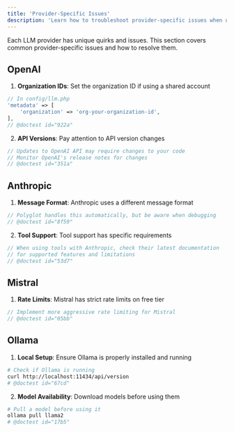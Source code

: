 ```yaml
---
title: 'Provider-Specific Issues'
description: 'Learn how to troubleshoot provider-specific issues when using Polyglot.'
---
```


Each LLM provider has unique quirks and issues. This section covers common provider-specific issues and how to resolve them.


## OpenAI

1. **Organization IDs**: Set the organization ID if using a shared account
```php
// In config/llm.php
'metadata' => [
    'organization' => 'org-your-organization-id',
],
// @doctest id="922a"
```

2. **API Versions**: Pay attention to API version changes
```php
// Updates to OpenAI API may require changes to your code
// Monitor OpenAI's release notes for changes
// @doctest id="351a"
```

## Anthropic

1. **Message Format**: Anthropic uses a different message format
```php
// Polyglot handles this automatically, but be aware when debugging
// @doctest id="8f59"
```

2. **Tool Support**: Tool support has specific requirements
```php
// When using tools with Anthropic, check their latest documentation
// for supported features and limitations
// @doctest id="53d7"
```

## Mistral

1. **Rate Limits**: Mistral has strict rate limits on free tier
```php
// Implement more aggressive rate limiting for Mistral
// @doctest id="05bb"
```


## Ollama

1. **Local Setup**: Ensure Ollama is properly installed and running
```bash
# Check if Ollama is running
curl http://localhost:11434/api/version
# @doctest id="67cd"
```

2. **Model Availability**: Download models before using them
```bash
# Pull a model before using it
ollama pull llama2
# @doctest id="17b5"
```
